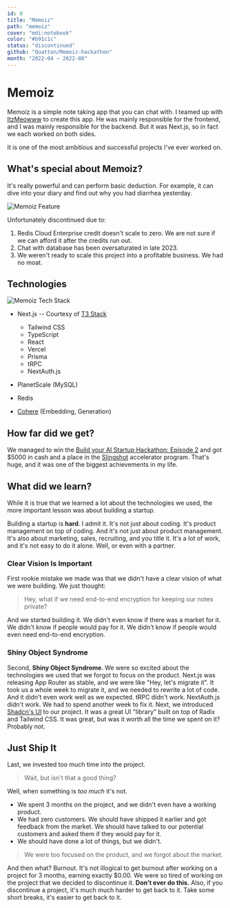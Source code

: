 ```yaml
---
id: 0
title: "Memoiz"
path: "memoiz"
cover: "mdi:notebook"
color: "#b91c1c"
status: "discontinued"
github: "Quatton/Memoiz-hackathon"
month: "2022-04 ~ 2022-08"
---
```


# Memoiz

Memoiz is a simple note taking app that you can chat with.
I teamed up with [ItzMeowww](https://github.com/ItzMeowww) to create this app.
He was mainly responsible for the frontend, and I was mainly responsible for the backend.
But it was Next.js, so in fact we each worked on both sides.

It is one of the most ambitious and successful projects I've ever worked on.

## What's special about Memoiz?

It's really powerful and can perform basic deduction.
For example, it can dive into your diary and find out why you had diarrhea yesterday.

![Memoiz Feature](@images/front/memoiz/memoiz-feature.png)

Unfortunately discontinued due to:

1. Redis Cloud Enterprise credit doesn't scale to zero. We are not sure if we can afford it after the credits run out.
2. Chat with database has been oversaturated in late 2023.
3. We weren't ready to scale this project into a profitable business. We had no moat.

## Technologies

![Memoiz Tech Stack](@images/front/memoiz/how-it-works.png)

- Next.js -- Courtesy of [T3 Stack](https://github.com/t3-oss/create-t3-app)

  - Tailwind CSS
  - TypeScript
  - React
  - Vercel
  - Prisma
  - tRPC
  - NextAuth.js

- PlanetScale (MySQL)
- Redis
- [Cohere](https://cohere.com) (Embedding, Generation)

## How far did we get?

We managed to win the [Build your AI Startup Hackathon: Episode 2](https://lablab.ai/event/ai-startup-hackathon-episode-2/we-absolutely-have-no-idea/memoiz)
and got $5000 in cash and a place in the [Slingshot](https://slingshot.newnative.ai/) accelerator program.
That's huge, and it was one of the biggest achievements in my life.

## What did we learn?

While it is true that we learned a lot about the technologies we used, the more important lesson was about building a startup.

Building a startup is **hard**. I admit it. It's not just about coding. It's product management on top of coding.
And it's not just about product management. It's also about marketing, sales, recruiting, and you title it.
It's a lot of work, and it's not easy to do it alone. Well, or even with a partner.

### Clear Vision Is Important

First rookie mistake we made was that we didn't have a clear vision of what we were building. We just thought:

> Hey, what if we need end-to-end encryption for keeping our notes private?

And we started building it. We didn't even know if there was a market for it. We didn't know if people would pay for it. We didn't know if people would even need end-to-end encryption.

### Shiny Object Syndrome

Second, **Shiny Object Syndrome**. We were so excited about the technologies we used that we forgot to focus on the product. Next.js was releasing App Router as stable, and we were like "Hey, let's migrate it".
It took us a whole week to migrate it, and we needed to rewrite a lot of code. And it didn't even work well as we expected. tRPC didn't work. NextAuth.js didn't work. We had to spend another week to fix it.
Next, we introduced [Shadcn's UI](https://ui.shadcn.com) to our project. It was a great UI "library" built on top of Radix and Tailwind CSS. It was great, but was it worth all the time we spent on it? Probably not.

## Just Ship It

Last, we invested too much time into the project.

> Wait, but isn't that a good thing?

Well, when something is _too much_ it's not.

- We spent 3 months on the project, and we didn't even have a working product.
- We had zero customers. We should have shipped it earlier and got feedback from the market. We should have talked to our potential customers and asked them if they would pay for it.
- We should have done a lot of things, but we didn't.

> We were too focused on the product, and we forgot about the market.

And then what? Burnout. It's not illogical to get burnout after working on a project for 3 months, earning exactly $0.00. We were so tired of working on the project that we decided to discontinue it.
**Don't ever do this.** Also, if you discontinue a project, it's much much harder to get back to it. Take some short breaks, it's easier to get back to it.
